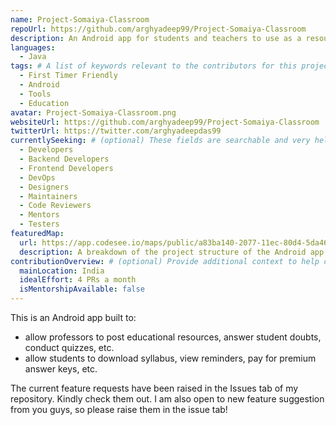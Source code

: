 ```yaml
---
name: Project-Somaiya-Classroom
repoUrl: https://github.com/arghyadeep99/Project-Somaiya-Classroom
description: An Android app for students and teachers to use as a resource exchange platform for my university.
languages:
  - Java
tags: # A list of keywords relevant to the contributors for this project
  - First Timer Friendly
  - Android
  - Tools
  - Education
avatar: Project-Somaiya-Classroom.png
websiteUrl: https://github.com/arghyadeep99/Project-Somaiya-Classroom
twitterUrl: https://twitter.com/arghyadeepdas99
currentlySeeking: # (optional) These fields are searchable and very helpful for contributors to match well with your project
  - Developers
  - Backend Developers
  - Frontend Developers
  - DevOps
  - Designers
  - Maintainers
  - Code Reviewers
  - Mentors
  - Testers
featuredMap:
  url: https://app.codesee.io/maps/public/a83ba140-2077-11ec-80d4-5da4602c42a6
  description: A breakdown of the project structure of the Android app Somaiya Classroom.
contributionOverview: # (optional) Provide additional context to help contributors match well with your project
  mainLocation: India
  idealEffort: 4 PRs a month
  isMentorshipAvailable: false
---
```


<Overview>

This is an Android app built to:

* allow professors to post educational resources, answer student doubts, conduct quizzes, etc.
* allow students to download syllabus, view reminders, pay for premium answer keys, etc.

</Overview>

<Contributing>
The current feature requests have been raised in the Issues tab of my repository. Kindly check them out. I am also open to new feature suggestion from you guys, so please raise them in the issue tab!
</Contributing>